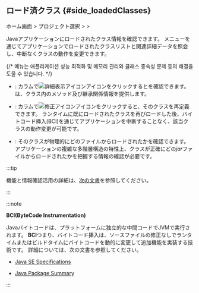 ## ロード済クラス {#side_loadedClasses}

ホーム画面 > プロジェクト選択 > <Cmdname sid="side_agentsConfiguration" className="uitext" /> > <Cmdname sid="side_loadedClasses" className="uitext" />

<ImgLang img='ipa-loaded-class-java.png' desc='ロード済クラス' />

Javaアプリケーションにロードされたクラス情報を確認できます。 <Cmdname sid="side_loadedClasses" className="uitext" />メニューを通じてアプリケーションでロードされたクラスリストと関連詳細データを照会し、中断なくクラスの動作を変更できます。

{/* <Cmdname sid="side_loadedClasses" className="uitext" /> 메뉴는 애플리케이션 성능 최적화 및 메모리 관리와 클래스 종속성 문제 등의 해결을 도울 수 있습니다. */}

- <Cmdname sid="TTL08085" className="uitext" />: <Cmdname sid="bsm_button_show" className="uitext" />カラムで![詳細表示アイコン](/img/ico-detail-view-gr.svg)アイコンをクリックすると<Cmdname sid="TTL08085" className="uitext" />を確認できます。 <Cmdname sid="TTL08085" className="uitext" />は、クラス内のメソッド及び継承関係情報を提供します。

- <Cmdname sid="redefine" className="uitext" />: <Cmdname sid="redefine" className="uitext" />カラムで![修正アイコン](/img/ico-edit.svg)アイコンをクリックすると、そのクラスを再定義できます。 ランタイムに既にロードされたクラスを再びロードした後、バイトコード挿入(BCI)を通じてアプリケーションを中断することなく、該当クラスの動作変更が可能です。

- <Cmdname sid="resource" className="uitext" />: そのクラスが物理的にどのファイルからロードされたかを確認できます。 アプリケーションの複雑な多階層構造の特性上、クラスが正確にどの*jar*ファイルからロードされたかを把握する<Cmdname sid="resource" className="uitext" />情報の確認が必要です。

:::tip

<Cmdname sid="redefine" className="uitext" />機能と<Cmdname sid="resource" className="uitext" />情報確認活用の詳細は、[次の文書](../best-practice-guides/about-instance-performance-analysis#advanced-use-loaded-classes)を参照してください。

:::

:::note 

**BCI(ByteCode Instrumentation)**

Javaバイトコードは、プラットフォームに独立的な中間コードでJVMで実行されます。 **BCI**つまり、バイトコード挿入は、ソースファイルの修正なしでランタイムまたはビルドタイムにバイトコードを動的に変更して追加機能を実装する技術です。 詳細については、次の文書を参照してください。 

- [Java SE Specifications](https://docs.oracle.com/javase/specs/)

- [Java Package Summary](https://docs.oracle.com/en/java/javase/21/docs/api/java.instrument/java/lang/instrument/package-summary.html)

:::
